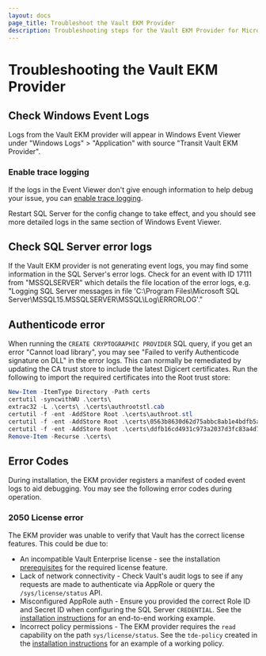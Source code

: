 ```yaml
---
layout: docs
page_title: Troubleshoot the Vault EKM Provider
description: Troubleshooting steps for the Vault EKM Provider for Microsoft SQL Server.
---
```


# Troubleshooting the Vault EKM Provider

## Check Windows Event Logs

Logs from the Vault EKM provider will appear in Windows Event Viewer under
"Windows Logs" > "Application" with source "Transit Vault EKM Provider".

### Enable trace logging

If the logs in the Event Viewer don't give enough information to help debug
your issue, you can [enable trace logging](/vault/docs/platform/mssql/configuration#enabletrace).

Restart SQL Server for the config change to take effect, and you should see more
detailed logs in the same section of Windows Event Viewer.

## Check SQL Server error logs

If the Vault EKM provider is not generating event logs, you may find some
information in the SQL Server's error logs. Check for an event with ID
17111 from "MSSQLSERVER" which details the file location of the error logs,
e.g. "Logging SQL Server messages in file
'C:\Program Files\Microsoft SQL Server\MSSQL15.MSSQLSERVER\MSSQL\Log\ERRORLOG'."

## Authenticode error

When running the `CREATE CRYPTOGRAPHIC PROVIDER` SQL query, if you get an error
"Cannot load library", you may see "Failed to verify Authenticode signature on
DLL" in the error logs. This can normally be remediated by updating the CA trust
store to include the latest Digicert certificates. Run the following to import
the required certificates into the Root trust store:

```powershell
New-Item -ItemType Directory -Path certs
certutil -syncwithWU .\certs\
extrac32 -L .\certs\ .\certs\authrootstl.cab
certutil -f -ent -AddStore Root .\certs\authroot.stl
certutil -f -ent -AddStore Root .\certs\0563b8630d62d75abbc8ab1e4bdfb5a899b24d43.crt
certutil -f -ent -AddStore Root .\certs\ddfb16cd4931c973a2037d3fc83a4d7d775d05e4.crt
Remove-Item -Recurse .\certs\
```

## Error Codes

During installation, the EKM provider registers a manifest of coded event logs to aid debugging. You may see the following error codes during operation.

### 2050 License error

The EKM provider was unable to verify that Vault has the correct license features. This
could be due to:

- An incompatible Vault Enterprise license - see the installation [prerequisites](/vault/docs/platform/mssql/installation#prerequisites) for the required license feature.
- Lack of network connectivity - Check Vault's audit logs to see if any requests are made to
   authenticate via AppRole or query the `/sys/license/status` API.
- Misconfigured AppRole auth - Ensure you provided the correct Role ID and Secret ID when
   configuring the SQL Server `CREDENTIAL`. See the
   [installation instructions](/vault/docs/platform/mssql/installation) for an end-to-end working example.
- Incorrect policy permissions - The EKM provider requires the `read` capability
   on the path `sys/license/status`. See the `tde-policy` created in the
   [installation instructions](/vault/docs/platform/mssql/installation#configuring-vault)
   for an example of a working policy.
